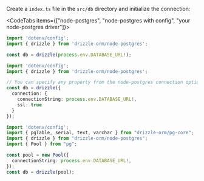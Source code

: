 
Create a `index.ts` file in the `src/db` directory and initialize the connection:

<CodeTabs items={["node-postgres", "node-postgres with config", "your node-postgres driver"]}>
```typescript copy
import 'dotenv/config';
import { drizzle } from 'drizzle-orm/node-postgres';

const db = drizzle(process.env.DATABASE_URL!);
```
```typescript copy
import 'dotenv/config';
import { drizzle } from 'drizzle-orm/node-postgres';

// You can specify any property from the node-postgres connection options
const db = drizzle({ 
  connection: { 
    connectionString: process.env.DATABASE_URL!,
    ssl: true
  }
});
```
```typescript copy
import 'dotenv/config';
import { pgTable, serial, text, varchar } from "drizzle-orm/pg-core";
import { drizzle } from "drizzle-orm/node-postgres";
import { Pool } from "pg";

const pool = new Pool({
  connectionString: process.env.DATABASE_URL!,
});
const db = drizzle(pool);
```
</CodeTabs>
